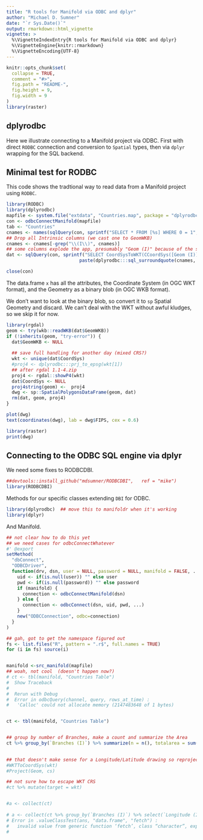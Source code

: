 ```yaml
---
title: "R tools for Manifold via ODBC and dplyr"
author: "Michael D. Sumner"
date: "`r Sys.Date()`"
output: rmarkdown::html_vignette
vignette: >
  %\VignetteIndexEntry{R tools for Manifold via ODBC and dplyr}
  %\VignetteEngine{knitr::rmarkdown}
  %\VignetteEncoding{UTF-8}
---
```

<!-- README.md is generated from README.Rmd. Please edit that file -->

```r
knitr::opts_chunk$set(
  collapse = TRUE,
  comment = "#>",
  fig.path = "README-", 
  fig.height = 9,
  fig.width = 9
)
library(raster)
```

## dplyrodbc

Here we illustrate connecting to a Manifold project via ODBC. 
First with direct `RODBC` connection and conversion to `Spatial` types, then via `dplyr` wrapping for the SQL backend. 

## Minimal test for RODBC

This code shows the tradtional way to read data from a Manifold project using `RODBC`. 


```r
library(RODBC)
library(dplyrodbc)
mapfile <- system.file("extdata", "Countries.map", package = "dplyrodbc")
con <- odbcConnectManifold(mapfile)
tab <- "Countries"
cnames <- names(sqlQuery(con, sprintf("SELECT * FROM [%s] WHERE 0 = 1", tab)))
## Drop all Intrinsic columns (we cast one to GeomWKB)
cnames <- cnames[-grep("\\(I\\)", cnames)]
## some columns explode the app, presumably "Geom (I)" because of the size of the binary blob
dat <- sqlQuery(con, sprintf("SELECT CoordSysToWKT(CCoordSys([Geom (I)])) AS [CoordSys], CGeomWKB([Geom (I)]) as [GeomWKB], %s FROM [%s]", 
                           paste(dplyrodbc:::sql_surroundquote(cnames, "[", "]"), collapse = ", "), tab), stringsAsFactors = FALSE)

close(con)
```


The data.frame `x` has all the attributes, the Coordinate System (in OGC WKT format), and the Geometry as a binary blob (in OGC WKB format). 

We don't want to look at the binary blob, so convert it to `sp` Spatial Geometry and discard. We can't deal with the WKT without awful kludges, so we skip it for now. 

```r
library(rgdal)
geom <- try(wkb::readWKB(dat$GeomWKB))
if (!inherits(geom, "try-error")) {
  dat$GeomWKB <- NULL
  
  ## save full handling for another day (mixed CRS?)
  wkt <- unique(dat$CoordSys)
  #proj4 <- dplyrodbc:::prj_to_epsg(wkt[1])
  ## after rgdal 1.1-4.zip
  proj4 <- rgdal::showP4(wkt)
  dat$CoordSys <- NULL
  proj4string(geom) <-  proj4
  dwg <- sp::SpatialPolygonsDataFrame(geom, dat)
  rm(dat, geom, proj4)
}

plot(dwg)
text(coordinates(dwg), lab = dwg$FIPS, cex = 0.6)

library(raster)
print(dwg)
```


## Connecting to the ODBC SQL engine via dplyr

We need some fixes to RODBCDBI. 

```r
##devtools::install_github("mdsumner/RODBCDBI",   ref = "mike")
library(RODBCDBI)
```


Methods for our specific  classes extending `DBI` for ODBC. 

```r
library(dplyrodbc)  ## move this to manifoldr when it's working
library(dplyr)
```

And Manifold. 

```r


## not clear how to do this yet
## we need cases for odbcConnectWhatever
#' @export
setMethod(
  "dbConnect", 
  "ODBCDriver",
  function(drv, dsn, user = NULL, password = NULL, manifold = FALSE, ...){
    uid <- if(is.null(user)) "" else user
    pwd <- if(is.null(password)) "" else password
    if (manifold) {
      connection <- odbcConnectManifold(dsn) 
    } else {
      connection <- odbcConnect(dsn, uid, pwd, ...)
    }
    new("ODBCConnection", odbc=connection)
  }
)

## gah, got to get the namespace figured out
fs <- list.files("R", pattern = ".r$", full.names = TRUE)
for (i in fs) source(i)


manifold <-src_manifold(mapfile)
## woah, not cool  (doesn't happen now?)
# ct <- tbl(manifold, "Countries Table")
#  Show Traceback
#  
#  Rerun with Debug
#  Error in odbcQuery(channel, query, rows_at_time) : 
#   'Calloc' could not allocate memory (2147483648 of 1 bytes) 


ct <- tbl(manifold, "Countries Table")


## group by number of Branches, make a count and summarize the Area
ct %>% group_by(`Branches (I)`) %>% summarize(n = n(), totalarea = sum(`Area (I)`))
 

## that doesn't make sense for a Longitude/Latitude drawing so reproject the Geom first
#WKTToCoordSys(wkt)
#Project(Geom, cs)

## not sure how to escape WKT CRS
#ct %>% mutate(target = wkt)


#a <- collect(ct)
 
# a <- collect(ct %>% group_by(`Branches (I)`) %>% select(`Longitude (I)`, `Latitude (I)` ))
# Error in .valueClassTest(ans, "data.frame", "fetch") : 
#   invalid value from generic function ‘fetch’, class “character”, expected “data.frame”
# 

```




